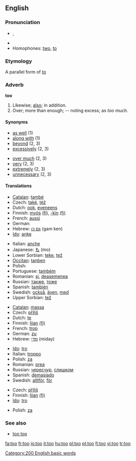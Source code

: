 {{see|to|töö}}
==English==

{{rank|well|many|work|127|too|every|think|life}}

===Pronunciation===
*{{IPA|/tuː/}}, {{SAMPA|/tu:/}}
* {{audio|en-us-too.ogg|Audio (US)}}
*Homophones: [[two]], [[to]]

===Etymology===
A parallel form of ''[[to]]''

===Adverb===
'''too'''

# Likewise; [[also]]; in addition.
# Over; more than enough; -- noting excess; as ''too much.''

====Synonyms====
{{top}}
*[[as well]] (1)
*[[along with]] (1)
*[[beyond]] (2, 3)
*[[excessively]] (2, 3)
{{mid}}
*[[over much]] (2, 3)
*[[very]] (2, 3)
*[[extremely]] (2, 3)
*[[unnecessary]] (2, 3)
{{bottom}}

====Translations====
{{trans-top|Likewise}}
*[[Catalan]]: [[també]]
*Czech: [[také]], [[též]]
*Dutch: [[ook]], [[eveneens]]
*Finnish: [[myös]] [[:fi:myös|(fi)]], [[-kin]] [[:fi:-kin|(fi)]]
*French: [[aussi]]
*German: {{t+|de|auch}}
*Hebrew: [[גם כן]] (gam ken)
*[[Ido]]: [[anke]]
{{trans-mid}}
*Italian: [[anche]]
*Japanese: [[も]] (mo)
*Lower Sorbian: [[teke]], [[tež]]
*[[Occitan]]: [[tanben]]
*Polish: {{t|pl|też}}
*Portuguese: [[também]]
*Romanian: [[şi]], [[deasemenea]]
*Russian: [[также]], [[тоже]]
*Spanish: [[también]]
*Swedish: [[också]], [[även]], [[med]]
*Upper Sorbian: [[tež]]
{{trans-bottom}}

{{trans-top|more than enough; ''as too much''}}
*[[Catalan]]: [[massa]]
*Czech: [[příliš]]
*Dutch: [[te]]
*Finnish: [[liian]] [[:fi:liian|(fi)]]
*French: [[trop]]
*German: [[zu]]
*Hebrew: [[מדי]] (miday)
{{trans-mid}}
*[[Ido]]: [[tro]]
*Italian: [[troppo]]
*Polish: [[za]]
*Romanian: [[prea]]
*Russian: [[чересчур]], [[слишком]]
*Spanish: [[demasiado]]
*Swedish: [[alltför]], [[för]]
{{trans-bottom}}

{{trans-top|more than enough; ''as too helpful''}}
*Czech: [[příliš]]
*Finnish: [[liian]] [[:fi:liian|(fi)]]
*[[Ido]]: [[tro]]
{{trans-mid}}
*Polish: [[za]]
{{trans-bottom}}

===See also===
*[[too too]] <!--a duplication used to signify great excess-->

[[Category:200 English basic words]]

[[fa:too]]
[[fr:too]]
[[io:too]]
[[it:too]]
[[hu:too]]
[[pl:too]]
[[pt:too]]
[[fi:too]]
[[vi:too]]
[[tr:too]]